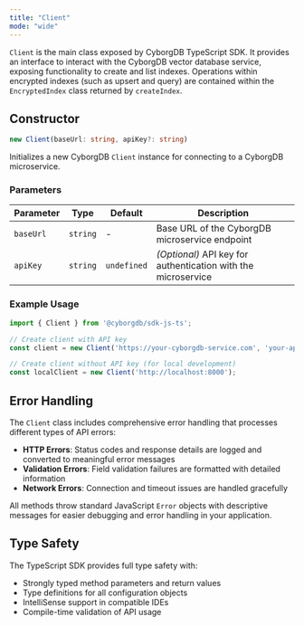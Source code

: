 ```yaml
---
title: "Client"
mode: "wide"
---
```


`Client` is the main class exposed by CyborgDB TypeScript SDK. It provides an interface to interact with the CyborgDB vector database service, exposing functionality to create and list indexes. Operations within encrypted indexes (such as upsert and query) are contained within the `EncryptedIndex` class returned by `createIndex`.

## Constructor

```typescript
new Client(baseUrl: string, apiKey?: string)
```

Initializes a new CyborgDB `Client` instance for connecting to a CyborgDB microservice.

### Parameters

| Parameter | Type | Default | Description |
|-----------|------|---------|-------------|
| `baseUrl` | `string` | - | Base URL of the CyborgDB microservice endpoint |
| `apiKey` | `string` | `undefined` | _(Optional)_ API key for authentication with the microservice |

### Example Usage

```typescript
import { Client } from '@cyborgdb/sdk-js-ts';

// Create client with API key
const client = new Client('https://your-cyborgdb-service.com', 'your-api-key');

// Create client without API key (for local development)
const localClient = new Client('http://localhost:8000');
```

## Error Handling

The `Client` class includes comprehensive error handling that processes different types of API errors:

- **HTTP Errors**: Status codes and response details are logged and converted to meaningful error messages
- **Validation Errors**: Field validation failures are formatted with detailed information
- **Network Errors**: Connection and timeout issues are handled gracefully

All methods throw standard JavaScript `Error` objects with descriptive messages for easier debugging and error handling in your application.

## Type Safety

The TypeScript SDK provides full type safety with:

- Strongly typed method parameters and return values
- Type definitions for all configuration objects
- IntelliSense support in compatible IDEs
- Compile-time validation of API usage

